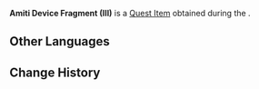 {{Item Infobox
|id           = 120005
|image        = Item Amiti Device Fragment (III).png
|type         = Quest Items
|description  = A fragment of an ancient ruin device. It is believed that when completed, this device can be used to open the cabin door of a Ruin Golem.
|source1      = [[Royinjan's Chapter: Yoni]]
}}
'''Amiti Device Fragment (III)''' is a [[Quest Item]] obtained during the {{Quest|Royinjan's Chapter: Yoni}}.

==Other Languages==
{{Other Languages
|en      = Amiti Device Fragment (III)
|zhs     = 阿麦塔机关的碎片・其三
|zhs_rm  = Āmàitǎ Jīguān de Suìpiàn - Qí Sān
|zht     = 阿麥塔機關的碎片・其三
|zht_rm  = Āmàitǎ Jīguān de Suìpiàn - Qí Sān
|ja      = アミティ装置の欠片・其の三
|ja_rm   = Amiti Souchi no Kakera - Sono san
|ko      = 아미티 장치 조각・세 번째
|ko_rm   = Amati Jangchi Jogak - Se Beonjjae
|es      = Fragmento del dispositivo del amiti (III)
|fr      = Fragment du mécanisme d'Amiti III
|ru      = Фрагмент механизма Амити III
|th      = ชิ้นส่วนอุปกรณ์ Amiti (III)
|th_rm   = 
|vi      = Mảnh Cơ Quan Amiti III
|de      = Fragment der Amiti-Vorrichtung III
|id      = Pecahan Perangkat Amiti (III)
|pt      = Fragmento do Mecanismo Ametta - III
|tr      = Amati Cihazı Parçası (III)
|it      = Frammento del Dispositivo Amiti (III)
}}

==Change History==
{{Change History|3.0}}